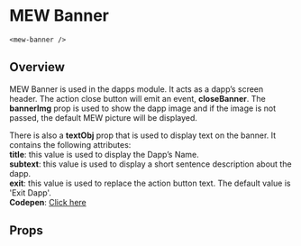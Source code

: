 

# MEW Banner
`<mew-banner />`

## Overview
MEW Banner is used in the dapps module. It acts as a dapp’s screen header. 
The action close button will emit an event, **closeBanner**. The **bannerImg** prop is used to show the dapp image and 
if the image is not passed, the default MEW picture will be displayed. 

There is also a **textObj** prop that is used to display text on the banner. It contains the following attributes: <br />
**title**: this value is used to display the Dapp’s Name. <br />
**subtext**: this value is used to display a short sentence description about the dapp. <br />
**exit**: this value is used to replace the action button text. The default value is 'Exit Dapp'. <br />
<b>Codepen</b>: <a target="_blank" href="https://codepen.io/gesseekur/pen/JjGOxBa" id="Bar">Click here</a>

## Props
<Props of={MewBanner} />
<Preview><Story id="mewbanner--mew-banner" /></Preview>

